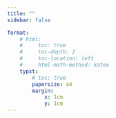 ```yaml
---
title: "" 
sidebar: false

format:
    # html:
    #     toc: true
    #     toc-depth: 2
    #     toc-location: left
    #     html-math-method: katex
    typst:
        # toc: true
        papersize: a4
        margin:
            x: 1cm
            y: 1cm
---
```


<!-- ::: {.content-visible when-format="html"} -->

<!-- Link to the PDF version of my [CV](cv.pdf), [short version](cv_short.pdf)  -->


```{=typst}
#import "@preview/fontawesome:0.4.0": *
#import "@preview/modern-cv:0.6.0": *
#import "lib.typ": *

#show: resume.with(
  author: (
    firstname: "Hitesh Kishore",
    lastname: "Das",
    email: "hitesh@mpa-garching.mpg.de",
    homepage: "hiteshkishoredas.github.io",
    // phone: "(+1) 111-111-1111",
    github: "hiteshkishoredas",
    // twitter: "hiteshkdas",
    // scholar: "",
    orcid: "0000-0001-6171-6924",
    // birth: "Septemper 1, 1990",
    // linkedin: "Example",
    address: "Max Planck Institute for Astrophysics, Garching, Germany",
    positions: (
      "Galaxy Physics",
      "Astrophysical fluid dynamics",
      "Circumgalactic Medium",
    ),
  ),
  date: datetime.today().display(),
  language: "en",
  colored-headers: true,
  show-footer: false,
)

#show link: set text(blue)

= Education

#resume-entry(
  title: "PhD in Astrophysics (Ongoing)",
  location: "Munich/Garching, Germany",
  date: "Aug 2021 - Present",
  description: "Max Planck Institute for Astrophysics (MPA) \nInternational Max Planck Research School for Astrophysics (IMPRS) \nLudwig Maximilians University (LMU)",
)

#resume-item[
  - *Thesis title*: The dynamics of Multiphase gas in Astrophysical media
  - *Doctoral Advisor*: Dr. Max Gronke
  - *Formal Supervisor*: Prof. Volker Springel
]

#resume-entry(
  title: "Master of Science",
  location: "Bengaluru, India",
  date: "Aug 2020 - July 2021",
  description: "Indian Insitute of Science (IISc)",
)
#resume-item[
  - With full scholarship from KVPY fellowship
]

#resume-entry(
  title: "Bachelor of Science (Research)",
  location: "Bengaluru, India",
  date: "Aug 2016 - July 2020",
  description: "Indian Insitute of Science (IISc)",
)
#resume-item[
  - With full scholarship from KVPY fellowship
]


= Research Experience

#resume-entry(
  title: "Subgrid model for multiphase gas interactions",
  location: "MPA",
  date: "Feb 2024 - Present",
  description: "Collaborators: Dr. Rainer Weinberger, Dr. Max Gronke",
)

#resume-entry(
  title: "Three-phase gas in a turbulent medium",
  location: "MPA",
  date: "May 2024 - Present",
  description: "Collaborators: Zewei Wu, Dr. Max Gronke",
)

#resume-item[
  - Project is led by Zewei Wu from UChicago during his DAAD-RISE internship.
  - *Involved as the advisor* for his internship, including framing the research proposal.
]

#resume-entry(
  title: "Linear and nonlinear evolution of thermal instability in 2D/3D",
  location: "IISc/MPA",
  date: "Mar 2021 - Present",
  description: "Collaborators: Dr. Prakriti Pal Choudhury, Prof. Prateek Sharma, Dr. Max Gronke",
)

#resume-entry(
  title: "Multiphase gas dynamics in Magnetised, turbulent medium",
  location: "MPA",
  date: "Sep 2021 - Jan 2024",
  description: "Collaborators: Dr. Max Gronke",
)

#resume-entry(
  title: "Role of temperature and metallicity in the evolution of thermal instability",
  location: "IISc",
  date: "Aug 2019 - Apr 2021",
  description: "Collaborators: Dr. Prakriti Pal Choudhury, Prof. Prateek Sharma",
)

#resume-entry(
  title: "Survival, destruction, and formation of cold molecular gas",
  location: "MPA",
  date: "Mar 2023 - Aug 2023",
  description: "Collaborators: Atal Agarwal, Dr. Max Gronke",
)

#resume-item[
  - Atal Agarwal did part of the work from IIT Roorkee during his DAAD-WISE internship 
  - I was *involved as a co-supervisor* in the internship 
]

= Publications

#resume-entry(
  title: "Summary - Total: 5, Submitted: 1, In prep: 2, citations: 38",
  location:"(as of Oct 2024)"
)

#resume-entry(
  title: "M3: Multifluid Model for Multiphase Gas",
  description: "Hitesh Kishore Das, Max Gronke, Rainer Weinberger",
  location: "Submitted",
)

#v(15pt)

#resume-entry(
  title: "Shatter or not in 2D/3D: Linear and nonlinear evolution of thermal instability",
  description: "Hitesh Kishore Das, Prakriti Pal Choudhury, Prateek Sharma, Max Gronke",
  location: "In prep."
)

#resume-entry(
  title: "Three-phase gas in a turbulence medium",
  description: "Zewei Wu, Hitesh Kishore Das, Max Gronke",
  location: "In prep."
)

// #resume-entry(
//   title: "Survival, Destruction, and formation of cold molecular gas",
//   description: "Hitesh Kishore Das and Atal Agarwal, Max Gronke",
//   location: "In prep."
// )

#resume-entry(
  title: "Magnetic Fields in Multiphase Turbulence: Impacts on Dynamics and Structure",
  description: "Hitesh Kishore Das, Max Gronke",
  location: link("https://arxiv.org/abs/2307.06411")[(2307.06411)]
)

#resume-item[
  Monthly Notices of the Royal Astronomical Society, Volume 527, Issue 1, January 2024, 
  Pages 991–1013
]
#resume-item[
  Journal: #link("https://doi.org/10.1093/mnras/stad3125")[doi.org/10.1093/mnras/stad3125]
]

#resume-entry(
  title: "Shatter or not: Role of temperature and metallicity in evolution of thermal instability",
  description: "Hitesh Kishore Das, Prakriti Pal Choudhury, Prateek Sharma",
  location: link("https://arxiv.org/abs/2009.11317")[(2009.11317)]
)

#resume-item[
  Monthly Notices of the Royal Astronomical Society, Volume 502, Issue 4, April 2021, Pages 4935–4952
]
#resume-item[
  Journal: #link("https://doi.org/10.1093/mnras/stab382")[doi.org/10.1093/mnras/stad3125]
]

= Conferences and Seminars
#v(-5pt)

== - 2024
#talk-entry(
  type: "Talk",
  description: "Baryons Beyond Galactic Boundaries",
  date: "Dec 2-6, 2024",
  location: "IUCAA, Pune",
)

#talk-entry(
  type: "Talk",
  description: "ORIGINS Turbulence Day",
  date: "Oct 16, 2024",
  location: "MPA, Garching",
)

#talk-entry(
  type: "Talk",
  description: "Lars Hernquist group meeting",
  date: "Aug 23, 2024",
  location: "CfA, Harvard",
)

#talk-entry(
  type: "Talk",
  description: "Multiphase Madness: Resolving the CGM in Theory and Observations",
  date: "Aug 21-23, 2024",
  location: "CfA, Harvard",
)

#talk-entry(
  type: "Talk",
  description: "Computational Structure and Galaxy Formation Group meeting",
  date: "Aug 19, 2024",
  location: "Kavli Inst. for Astrophysics, MIT",
)

#talk-entry(
  type: "Talk",
  description: "presented my work at GalRead",
  date: "Aug 19, 2024",
  location: "Peyton Hall, Princeton Univ.",
)

#talk-entry(
  type: "Talk",
  description: "ISSI Team meeting for 'Observing Local Think Global: What solar obs. can teach us about Multiphase Plasma  across Astrophysical scales'",
  date: "May 13-17, 2024",
  location: "ISSI, Bern",
)

#talk-entry(
  type: "Talk",
  description: "Cosmology section meeting",
  date: "May 8, 2024",
  location: "AIP, Potsdam",
)

#talk-entry(
  type: "Talk",
  description: "Astrophysics Seminar Talk at the Physics Department",
  date: "Jan 27, 2024",
  location: "IISc, Bengaluru",
)

#talk-entry(
  type: "Poster",
  description: "Annual meeting of Astronomical Society of India (ASI)",
  date: "Jan 30-Feb 4, 2024",
  location: "IISc, Bengaluru",
)

#v(5pt)
== - 2023
#talk-entry(
  type: "Talk",
  description: "IAP 2023 Colloquium: New simulations for new problems in galaxy formation",
  date: "Dec 11-15, 2023",
  location: "IAP, Paris",
)

#talk-entry(
  type: "Talk",
  description: "MIST 2023: Cosmic turbulence and Magnetic fields",
  date: "Sep 24- Oct 1, 2023",
  location: "Cargese, Corsica",
)

#talk-entry(
  type: "Talk",
  description: "Modelling of Multiphase Astrophysical Media",
  date: "May 30- June 2, 2023",
  location: "Kochel, Germany",
)

#talk-entry(
  type: "Talk",
  description: "MPA Institute Seminar",
  date: "May 15, 2023",
  location: "MPA, Garching",
)

#talk-entry(
  type: "Talk",
  description: "ISSI Team meeting for 'Observing Local Think Global: What solar obs. can teach us about Multiphase Plasma  across Astrophysical scales'",
  date: "May 13-17, 2023",
  location: "ISSI, Bern",
)

#talk-entry(
  type: "Review Talk",
  description: "ISSI Team meeting for 'Observing Local Think Global: What solar obs. can teach us about Multiphase Plasma  across Astrophysical scales'",
  date: "May 13-17, 2023",
  location: "ISSI, Bern",
)


#talk-entry(
  type: "Talk",
  description: "The Multiphase Circumgalactic Medium",
  date: "Feb 26 - Mar 3, 2023",
  location: "Ringberg Castle, Germany",
)

#talk-entry(
  type: "School",
  description: "52nd Saas-Fee Winter School on 'The Circumgalactic Medium across cosmic time: an observational and modelling challenge'",
  date: "May 15, 2023",
  location: "Les Diablerets, Switzerland",
)


#v(5pt)
== - 2022
#talk-entry(
  type: "Talk",
  description: "Gas Flows around Galaxies: ORIGINS Workshop",
  date: "May 24, 2022",
  location: "Remote",
)

#talk-entry(
  type: "Poster",
  description: "The National Astronomy Meeting (NAM) 2022",
  date: "July 11-15, 2022",
  location: "Remote",
)

// #talk-entry(
//   type: "Attended",
//   description: "Lyman-X Day: ORIGINS Workshop",
//   date: "Oct 5, 2022",
//   location: "ESO, Garching",
// )

// == 2020
// #talk-entry(
//   type: "Talk",
//   description: "Presision Presidency Physics Summit",
//   date: "Sep 11-13, 2020",
//   location: "Remote",
// )


// #talk-entry(
//   type: "Attended",
//   description: "On the Origin, Nature and Mixing of Multiphase Gas in Astrophysics, \nKITP Online conference",
//   date: "Oct 15-16, 2020",
//   location: "Remote",
// )

// #talk-entry(
//   type: "Attended",
//   description: "IAP online Colloquium on Intracluster Medium/Circumgalactic Medium",
//   date: "June 22-26, 2020",
//   location: "Remote",
// )

#v(5pt)

= Mentoring

- #text-entry(
  type: "Fully supervised ",
  description: "the DAAD-RISE internship of Zewei “Jason” Wu (UChicago)",
  location: "MPA, Garching",
  date: "May-Aug 2024",
)
  - #resume-item[
      Wrote a successful project proposal that was accepted by DAAD-WISE and got *over 60* student applications.
    ]
  - #resume-item[
      After the selection process, the internship was *fully funded*, by the DAAD Academy.
    ]

- #text-entry(
  type: "Co-supervised ",
  description: "the DAAD-WISE internship of Atal Agarwal (IIT Roorkee)",
  location: "MPA, Garching",
  date: "May-Aug 2023",
)

- #text-entry(
  type: "Mentored ",
  description: "Tapan Mayukh from LMU during their Master's thesis project",
  location: "MPA, Garching",
  date: "2023-24 Academic year",
)

- #text-entry(
  type: "Mentored ",
  description: "Benedikt Seidl from LMU during their Bachelor's thesis project",
  location: "MPA, Garching",
  date: "2022-23 Academic year",
)

= Service

- *Refereed:*
  - Scientific article for the journal "Astronomy and Astrophysics"
  - Computing time proposal for DIRAC HPC facility
- *External PhD representative* for MPG PhDNet at MPA, Garching (July 2024-Present) 
- *Chair of the Local Organising Committee* of 13th IMPRS Symposium
- *Outreach:*
  - Volunteered for demonstration at MPA, Garching Open Day (2024)
  - Outreach talk for Undergraduate students at IISc Astro Club (2021)
  - Outreach talk for Undergraduate students at IISc Physics Club (2020)
  - Outreach demonstrations at IISc Open Day (2021)
  - Outreach demonstrations at IISc Institute festivals (2016-17)

= Awards and Fellowships 

  - Funded *Max Planck Society PhD position* (Sep 2021 - Sep2025)
  - Funded travel and accommodation to attend *two annual ISSI team meetings* for the working team *Observing Local Think Global: What solar obs. can teach us about Multiphase Plasma  across Astrophysical scales* 
  - *NTU-India Connect Research Fellowship*: 2-month long internship opportunity at NTU, Singapore, with funded travel, accommodation and living costs. (May 2019 - July 2019)
  - *Kishore Vaigyanik Protsahan Yojana (KVPY) Fellowship*: Scholarship from the Govt. of India for pursuing university studies in basic sciences (Aug 2016 - July 2021)

= Skills

#resume-skill-item(
  "Languages",
  (strong("C/C++"), strong("Python"), "Rust", "Haskell", "Matlab", "Mathematica"),
)
#resume-skill-item("Simulation codes", (strong("Athena++"), strong("AREPO"), strong("PLUTO"), "AthenaPK"))
#resume-skill-item("HPC", (strong("Over 10M CPU hours")+" used across different systems and architectures",))
#resume-skill-item(
  "Others",
  ("LaTeX", "HTML", "Typst", "ROOT", "Bash", "LAMMPS", "Madgraph5","Pythia",),
)
#resume-skill-item(
  "Spoken Languages",
  (strong("English")+" (Proficient)", strong("Hindi")+" (Proficient)", strong("Odia")+" (Native)", "German"+" (A1)"),
)

= References

#resume-entry(
  title: "Dr. Max Gronke",
  description: "Max Planck Institute for Astrophysics (MPA), Garching",
)

#resume-item[
  *Email*: maxbg [at] mpa-garching.mpg.de
]
#resume-item[
  *Website*: #link("http://max.lyman-alpha.com/")[max.lyman-alpha.com]
]

#resume-entry(
  title: "Prof. Prateek Sharma",
  description: "Physical Sciences, Indian Institute of Science (IISc), Bengaluru",
)
#resume-item[
  *Email*: prateek [at] iisc.ac.in
]
#resume-item[
  *Website*: #link("http://www.physics.iisc.ernet.in/~prateek/")[physics.iisc.ernet.in/~prateek]
]

#resume-entry(
  title: "Dr. Rainer Weinberger",
  description: "Leibniz Insitute for Astrophysics (AIP), Potsdam",
)
#resume-item[
  *Email*: rweinberger [at] aip.de
]
#resume-item[
  *Website*: #link("https://rainerweinberger.com/")[rainerweinberger.com]
]

// #resume-entry(
//   title: "Dr. Prakriti Pal Choudhury",
//   description: "Theoretical Astrophysics and Plasma Physics, University of Oxford",
// )
// #resume-item[
//   *Email*: prakriti.palchoudhury [at] physics.ox.ac.uk
// ]
// #resume-item[
//   *Website*: #link("https://astro.prakritipc.com/")[astro.prakritipc.com]
// ]


```
